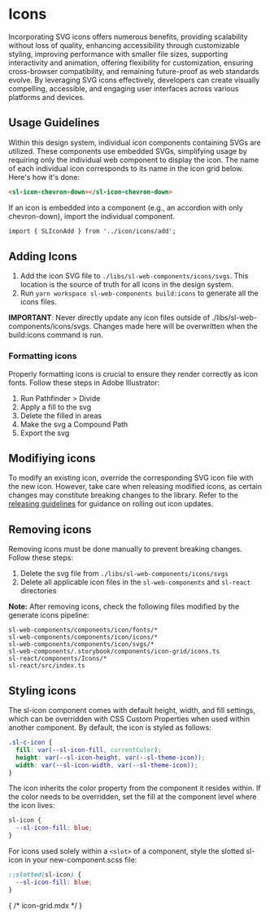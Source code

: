 
<Meta of={Stories} />

# Icons

Incorporating SVG icons offers numerous benefits, providing scalability without loss of quality, enhancing accessibility through customizable styling, improving performance with smaller file sizes, supporting interactivity and animation, offering flexibility for customization, ensuring cross-browser compatibility, and remaining future-proof as web standards evolve. By leveraging SVG icons effectively, developers can create visually compelling, accessible, and engaging user interfaces across various platforms and devices.

## Usage Guidelines

Within this design system, individual icon components containing SVGs are utilized. These components use embedded SVGs, simplifying usage by requiring only the individual web component to display the icon. The name of each individual icon corresponds to its name in the icon grid below. Here's how it's done:

```html
<sl-icon-chevron-down></sl-icon-chevron-down>
```

If an icon is embedded into a component (e.g., an accordion with only chevron-down), import the individual component.

```html
import { SLIconAdd } from '../icon/icons/add';
```

## Adding Icons

1. Add the icon SVG file to `./libs/sl-web-components/icons/svgs`.  This location is the source of truth for all icons in the design system.
2. Run `yarn workspace sl-web-components build:icons` to generate all the icons files.

**IMPORTANT**: Never directly update any icon files outside of ./libs/sl-web-components/icons/svgs. Changes made here will be overwritten when the build:icons command is run.

### Formatting icons

Properly formatting icons is crucial to ensure they render correctly as icon fonts. Follow these steps in Adobe Illustrator:

  1. Run Pathfinder > Divide
  2. Apply a fill to the svg
  3. Delete the filled in areas
  4. Make the svg a Compound Path
  5. Export the svg

## Modifiying icons

To modify an existing icon, override the corresponding SVG icon file with the new icon. However, take care when releasing modified icons, as certain changes may constitute breaking changes to the library. Refer to the [releasing guidelines](./RELEASING.mdx) for guidance on rolling out icon updates.

## Removing icons

Removing icons must be done manually to prevent breaking changes. Follow these steps:

1. Delete the svg file from `./libs/sl-web-components/icons/svgs`
2. Delete all applicable icon files in the `sl-web-components` and `sl-react` directories

**Note:** After removing icons, check the following files modified by the generate icons pipeline:

```
sl-web-components/components/icon/fonts/*
sl-web-components/components/icon/icons/*
sl-web-components/components/icon/svgs/*
sl-web-components/.storybook/components/icon-grid/icons.ts
sl-react/components/Icons/*
sl-react/src/index.ts
```

## Styling icons

The sl-icon component comes with default height, width, and fill settings, which can be overridden with CSS Custom Properties when used within another component. By default, the icon is styled as follows:

```scss
.sl-c-icon {
  fill: var(--sl-icon-fill, currentColor);
  height: var(--sl-icon-height, var(--sl-theme-icon));
  width: var(--sl-icon-width, var(--sl-theme-icon));
}
```

The icon inherits the color property from the component it resides within. If the color needs to be overridden, set the fill at the component level where the icon lives:

```scss
sl-icon {
  --sl-icon-fill: blue;
}
```

For icons used solely within a `<slot>` of a component, style the slotted sl-icon in your new-component.scss file:

```scss
::slotted(sl-icon) {
  --sl-icon-fill: blue;
}
```

<Canvas of={Stories.IconGrid} sourceState="none" />

{ /* icon-grid.mdx */ }